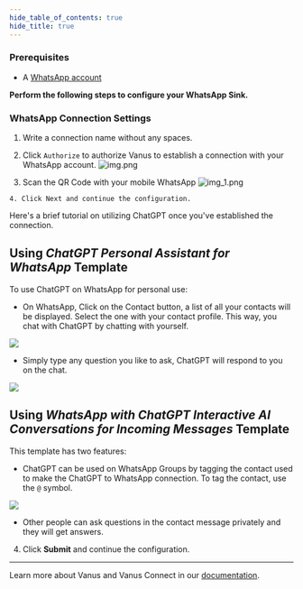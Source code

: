 ```yaml
--- 
hide_table_of_contents: true
hide_title: true
---
```


### Prerequisites

- A [WhatsApp account](https://www.whatsapp.com)

**Perform the following steps to configure your WhatsApp Sink.**

### WhatsApp Connection Settings

1. Write a connection name without any spaces.

2. Click `Authorize` to authorize Vanus to establish a connection with your WhatsApp account. 
![img.png](images/img.png)
3. Scan the QR Code with your mobile WhatsApp 
![img_1.png](images/img_3.png)


<Tabs>

<TabItem label="Standard" value="chat-ai-off">

    4. Click Next and continue the configuration.

</TabItem>
<TabItem label="ChatGPT" value="chat-ai-on">

Here's a brief tutorial on utilizing ChatGPT once you've established the connection.

## Using *ChatGPT Personal Assistant for WhatsApp* Template

To use ChatGPT on WhatsApp for personal use:

- On WhatsApp, Click on the Contact button, a list of all your contacts will be displayed. Select the one with your contact profile. This way, you chat with ChatGPT by chatting with yourself.

![](images/chat-whatsapp-connect.png)

- Simply type any question you like to ask, ChatGPT will respond to you on the chat.

![](images/chat-whatsapp.png)


## Using *WhatsApp with ChatGPT Interactive AI Conversations for Incoming Messages* Template

This template has two features:
- ChatGPT can be used on WhatsApp Groups by tagging the contact used to make the ChatGPT to WhatsApp connection. To tag the contact, use the `@` symbol.

![](images/chat-whatsapp-group.png)


- Other people can ask questions in the contact message privately and they will get answers.

4. Click **Submit** and continue the configuration.

</TabItem>

</Tabs>



---

Learn more about Vanus and Vanus Connect in our [documentation](https://docs.vanus.ai).
